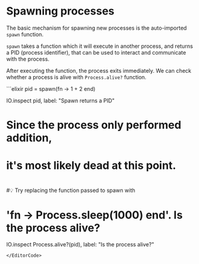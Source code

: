 
# Spawning processes

The basic mechanism for spawning new processes is the auto-imported `spawn` function. 

`spawn` takes a function which it will execute in another process, and returns a PID (process identifier), that can be used to interact and communicate with the process.

After executing the function, the process exits immediately. We can check whether a process is alive with `Process.alive?` function.

<EditorCode>
```elixir
pid = spawn(fn -> 1 + 2 end)

IO.inspect pid, label: "Spawn returns a PID"

# Since the process only performed addition,
# it's most likely dead at this point.
#
#💡 Try replacing the function passed to spawn with
# 'fn -> Process.sleep(1000) end'. Is the process alive?
IO.inspect Process.alive?(pid), label: "Is the process alive?"
```
</EditorCode>
